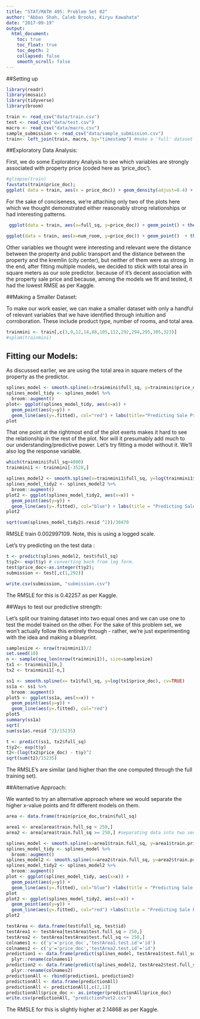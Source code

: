 ```yaml
---
title: "STAT/MATH 495: Problem Set 02"
author: "Abbas Shah, Caleb Brooks, Kiryu Kawahata"
date: "2017-09-19"
output:
  html_document:
    toc: true
    toc_float: true
    toc_depth: 2
    collapsed: false
    smooth_scroll: false
---
```


 


##Setting up
```r
library(readr)
library(mosaic)  
library(tidyverse)
library(broom)

train <- read_csv("data/train.csv")
test <- read_csv("data/test.csv")
macro <- read_csv("data/macro.csv")
sample_submission <- read_csv("data/sample_submission.csv")
train<- left_join(train, macro, by="timestamp") #make a 'full' dataset with the additional economic indicators

```

##Exploratory Data Analysis:

First, we do some Exploratory Analysis to see which variables are strongly associated with property price (coded here as 'price_doc').

```r
#glimpse(train)
favstats(train$price_doc);
ggplot( data = train, aes(x = price_doc)) + geom_density(adjust=0.4) + labs(title="Distribution of Russian Houses' Sale Prices", x="Sale Prices") + theme(legend.position="none") 
```

For the sake of conciseness, we're attaching only two of the plots here which we thought demonstrated either reasonably strong relationships or had interesting patterns.

```r
 ggplot(data = train, aes(x=full_sq, y=price_doc)) + geom_point() + theme(legend.position="none") + labs(title="", x="total area in square meters", y="sale price")  

ggplot(data = train, aes(x=num_room, y=price_doc)) + geom_point()  + theme(legend.position="none") + labs(title="", x="number of living rooms", y="sale price") 

```


Other variables we thought were interesting and relevant were the distance between the property and public transport and the distance between the property and the kremlin (city center), but neither of them were as strong.
In the end, after fitting multiple models, we decided to stick with total area in square meters as our sole predictor. because of it's decent association with the property sale price and because, among the models we fit and tested, it had the lowest RMSE as per Kaggle.

##Making a Smaller Dataset:

To make our work easier, we can make a smaller dataset with only a handful of relevant variables that we have identified through intuition and corroboration. These include product type, number of rooms, and total area. 


```r
trainmini <- train[,c(3,9,12,14,88,105,112,292,294,295,305,323)]
#splom(trainmini)
```

## Fitting our Models:

As discussed earlier, we are using the total area in square meters of the property as the predictor. 

```r
splines_model <- smooth.spline(x=trainmini$full_sq, y=trainmini$price_doc, df=20)
splines_model_tidy <- splines_model %>% 
  broom::augment() 
plot<- ggplot(splines_model_tidy, aes(x=x)) +
  geom_point(aes(y=y)) +
  geom_line(aes(y=.fitted), col="red") + labs(title="Predicting Sale Price using Total Area", y="Sale Price", x="Total Area")
plot
```

That one point at the rightmost end of the plot exerts makes it hard to see the relationship in the rest of the plot. Nor will it presumably add much to our understanding/predictive power. Let's try fitting a model without it. We'll also log the response variable. 

```r
which(trainmini$full_sq>4000)
trainmini1 <- trainmini[-3528,]

splines_model2 <- smooth.spline(x=trainmini1$full_sq, y=log(trainmini1$price_doc), df = 36.6) #obtained through the builtin cv method
splines_model_tidy2 <- splines_model2 %>% 
  broom::augment() 
plot2 <- ggplot(splines_model_tidy2, aes(x=x)) +
  geom_point(aes(y=y)) +
  geom_line(aes(y=.fitted), col="blue") + labs(title = "Predicting Sale Price using Total Area", y="Sale Price", x="Total Area")
plot2

sqrt(sum(splines_model_tidy2$.resid ^2))/30470
```

RMSLE train  0.002997109. Note, this is using a logged scale. 
			
Let's try predicting on the test data :

```r
t <- predict(splines_model2, test$full_sq)
t$y2<- exp(t$y) # converting back from log form.
test$price_doc<-as.integer(t$y2);
submission <- test[,c(1,292)]

```

```r
write.csv(submission, "submission.csv")
```

The RMSLE for this is 0.42257 as per Kaggle.



##Ways to test our predictive strength:

Let's split our training dataset into two equal ones and we can use one to test the model trained on the other. For the sake of this problem set, we won't actually follow this entirely through - rather, we're just experimenting with the idea and making a blueprint.

```r
samplesize <- nrow(trainmini1)/2
set.seed(10)
n <- sample(seq_len(nrow(trainmini1)), size=samplesize)
tx1 <- trainmini1[n,]
tx2 <- trainmini1[-n,]
```

```r
ss1 <- smooth.spline(x= tx1$full_sq, y=log(tx1$price_doc), cv=TRUE)
ss1a <- ss1 %>% 
  broom::augment() 
plot5 <- ggplot(ss1a, aes(x=x)) +
  geom_point(aes(y=y)) +
  geom_line(aes(y=.fitted), col="red")
plot5
summary(ss1a)
sqrt(
sum(ss1a$.resid ^2)/15235) 
```

```r
t <- predict(ss1, tx2$full_sq)
t$y2<- exp(t$y)
t2<-(log(tx2$price_doc) - t$y)^2
sqrt(sum(t2)/15235)
```

The RMSLE's are similar (and higher than the one computed through the full training set).



##Alternative Approach:

We wanted to try an alternative approach where we would separate the higher x-value points and fit different models on them.

```r
area <- data.frame(train$price_doc,train$full_sq)

area1 <- area[area$train.full_sq < 250,]
area2 <- area[area$train.full_sq >= 250,] #separating data into two sections to accound for an apparent disjointedness

splines_model <- smooth.spline(x=area1$train.full_sq, y=area1$train.price_doc, df = 10)
splines_model_tidy <- splines_model %>% 
  broom::augment() 
splines_model2 <- smooth.spline(x=area2$train.full_sq, y=area2$train.price_doc, df = 5)
splines_model_tidy2 <- splines_model2 %>% 
  broom::augment() 
plot <- ggplot(splines_model_tidy, aes(x=x)) +
  geom_point(aes(y=y)) +
  geom_line(aes(y=.fitted), col="blue") +labs(title = "Predicting Sale Price using Total Area", y="Sale Price", x="Total Area")
plot
plot2 <- ggplot(splines_model_tidy2, aes(x=x)) +
  geom_point(aes(y=y)) +
  geom_line(aes(y=.fitted), col="red") +labs(title = "Predicting Sale Price using Total Area", y="Sale Price", x="Total Area")
plot2

testArea <- data.frame(test$full_sq, test$id)
testArea1 <- testArea[testArea$test.full_sq > 250,]
testArea2 <- testArea[testArea$test.full_sq <= 250,]
colnames1 <- c('y'='price_doc','testArea1.test.id'='id')
colnames2 <- c('y'='price_doc','testArea2.test.id'='id')
prediction1 <- data.frame(predict(splines_model, testArea1$test.full_sq), testArea1$test.id)[,2:3] %>% 
  plyr::rename(colnames1)
prediction2 <- data.frame(predict(splines_model2, testArea2$test.full_sq), testArea2$test.id)[,2:3] %>% 
  plyr::rename(colnames2)
predictionAll <- rbind(prediction1, prediction2)
predictionAll <- data.frame(predictionAll)
predictionAll <- predictionAll[,c(2,1)]
predictionAll$price_doc <- as.integer(predictionAll$price_doc)
write.csv(predictionAll, "predictionPset2.csv")
```

The RMSLE for this is slightly higher at 2.14868 as per Kaggle.
